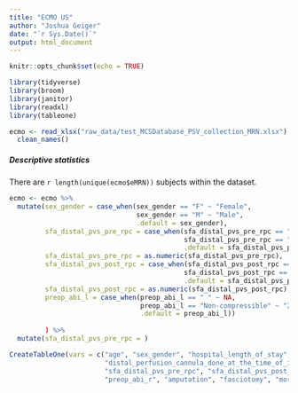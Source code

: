 ```yaml
---
title: "ECMO US"
author: "Joshua Geiger"
date: "`r Sys.Date()`"
output: html_document
---
```


```r
knitr::opts_chunk$set(echo = TRUE)

library(tidyverse)
library(broom)
library(janitor)
library(readxl)
library(tableone)

ecmo <- read_xlsx("raw_data/test_MCSDatabase_PSV_collection_MRN.xlsx") %>%
  clean_names()

```

##### Descriptive statistics

There are `r length(unique(ecmo$eMRN))` subjects within the dataset.

```r

ecmo <- ecmo %>%
  mutate(sex_gender = case_when(sex_gender == "F" ~ "Female",
                                sex_gender == "M" ~ "Male",
                                .default = sex_gender),
         sfa_distal_pvs_pre_rpc = case_when(sfa_distal_pvs_pre_rpc == "N/A" ~ NA,
                                            sfa_distal_pvs_pre_rpc == " " ~ NA,
                                            .default = sfa_distal_pvs_pre_rpc),
         sfa_distal_pvs_pre_rpc = as.numeric(sfa_distal_pvs_pre_rpc),
         sfa_distal_pvs_post_rpc = case_when(sfa_distal_pvs_post_rpc == "N/A" ~ NA,
                                            sfa_distal_pvs_post_rpc == " " ~ NA,
                                            .default = sfa_distal_pvs_post_rpc),
         sfa_distal_pvs_post_rpc = as.numeric(sfa_distal_pvs_post_rpc),
         preop_abi_l = case_when(preop_abi_l == " " ~ NA,
                                 preop_abi_l == "Non-compressible" ~ "2.00",
                                 .default = preop_abi_l))
         
         ) %>%
  mutate(sfa_distal_pvs_pre_rpc = )

CreateTableOne(vars = c("age", "sex_gender", "hospital_length_of_stay", "distal_perfusion_cannula",
                        "distal_perfusion_cannula_done_at_the_time_of_initial_mcs_implant",
                        "sfa_distal_pvs_pre_rpc", "sfa_distal_pvs_post_rpc", "preop_abi_l",
                        "preop_abi_r", "amputation", "fasciotomy", "mortality"), data = ecmo)
```

